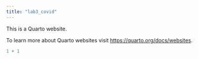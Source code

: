 ```yaml
---
title: "lab3_covid"
---
```


This is a Quarto website.

To learn more about Quarto websites visit <https://quarto.org/docs/websites>.

```r
1 + 1
```

